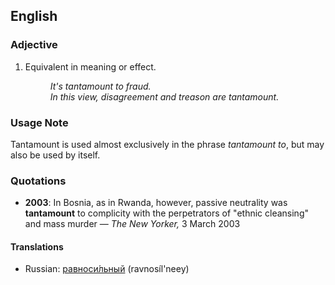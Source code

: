 ==English==
===Adjective===
#Equivalent in meaning or effect.
#: ''It's tantamount to fraud.''
#: ''In this view, disagreement and treason are tantamount.''

===Usage Note===
Tantamount is used almost exclusively in the phrase ''tantamount to'', but may also be used by itself.

===Quotations===
*'''2003''': In Bosnia, as in Rwanda, however, passive neutrality was '''tantamount''' to complicity with the perpetrators of "ethnic cleansing" and mass murder &mdash; ''The New Yorker,'' 3 March 2003

====Translations====
*Russian: [[равносильный|равноси́льный]] (ravnos&iacute;l'neey)